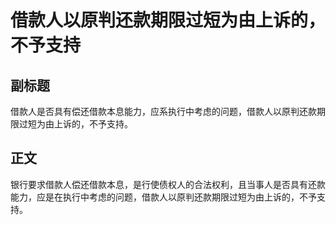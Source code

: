 # 借款人以原判还款期限过短为由上诉的，不予支持
## 副标题
借款人是否具有偿还借款本息能力，应系执行中考虑的问题，借款人以原判还款期限过短为由上诉的，不予支持。
## 正文
银行要求借款人偿还借款本息，是行使债权人的合法权利，且当事人是否具有还款能力，应是在执行中考虑的问题，借款人以原判还款期限过短为由上诉的，不予支持。